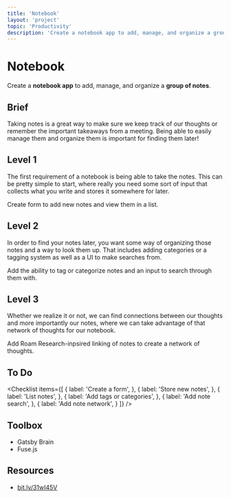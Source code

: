 ```yaml
---
title: 'Notebook'
layout: 'project'
topic: 'Productivity'
description: 'Create a notebook app to add, manage, and organize a group of notes.'
---
```



<ProjectHeader>

# Notebook

Create a <strong className="text-brand-blue-medium">notebook app</strong> to add, manage, and organize a <strong className="text-brand-purple">group of notes</strong>.

</ProjectHeader>

<ProjectContent>

## Brief

Taking notes is a great way to make sure we keep track of our thoughts or remember the important takeaways from a meeting. Being able to easily manage them and organize them is important for finding them later!

## Level 1

The first requirement of a notebook is being able to take the notes. This can be pretty simple to start, where really you need some sort of input that collects what you write and stores it somewhere for later.

Create form to add new notes and view them in a list.

<LoginRequired className="mt-10">

## Level 2

In order to find your notes later, you want some way of organizing those notes and a way to look them up. That includes adding categories or a tagging system as well as a UI to make searches from.

Add the ability to tag or categorize notes and an input to search through them with.

## Level 3

Whether we realize it or not, we can find connections between our thoughts and more importantly our notes, where we can take advantage of that network of thoughts for our notebook.

Add Roam Research-inpsired linking of notes to create a network of thoughts.

</LoginRequired>

</ProjectContent>

<ProjectSidebar>

## To Do

<Checklist items={[
  {
    label: 'Create a form',
  },
  {
    label: 'Store new notes',
  },
  {
    label: 'List notes',
  },
  {
    label: 'Add tags or categories',
  },
  {
    label: 'Add note search',
  },
  {
    label: 'Add note network',
  }
]} />

## Toolbox
- Gatsby Brain
- Fuse.js

## Resources
- [bit.ly/31wI45V](https://bit.ly/31wI45V)

</ProjectSidebar>